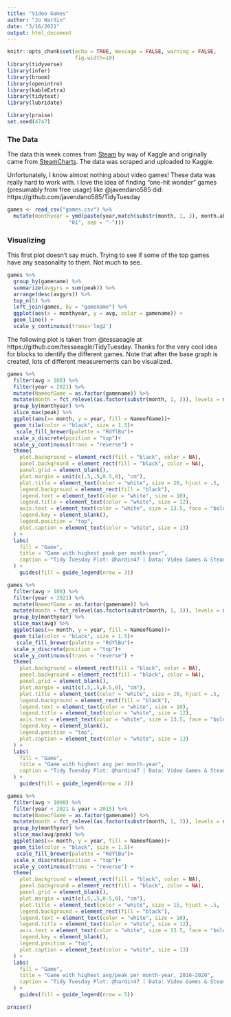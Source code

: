```yaml
---
title: "Video Games"
author: "Jo Hardin"
date: "3/16/2021"
output: html_document
---
```


```r
knitr::opts_chunk$set(echo = TRUE, message = FALSE, warning = FALSE,
                      fig.width=10)
library(tidyverse)
library(infer)
library(broom)
library(openintro)
library(kableExtra)
library(tidytext)
library(lubridate)

library(praise)
set.seed(4747)
```


###  The Data


The data this week comes from [Steam](https://www.kaggle.com/michau96/popularity-of-games-on-steam) by way of Kaggle and originally came from [SteamCharts](https://steamcharts.com/). The data was scraped and uploaded to Kaggle.

Unfortunately, I know almost nothing about video games!  These data was really hard to work with.  I love the idea of finding "one-hit wonder" games (presumably from free usage) like @javendano585 did: https://github.com/javendano585/TidyTuesday

```r
games <- read_csv("games.csv") %>%
  mutate(monthyear = ymd(paste(year,match(substr(month, 1, 3), month.abb),
                    "01", sep = "-")))
```


###  Visualizing

This first plot doesn't say much.  Trying to see if some of the top games have any seasonality to them.  Not much to see.

```r
games %>%
  group_by(gamename) %>%
  summarize(avgyrs = sum(peak)) %>%
  arrange(desc(avgyrs)) %>%
  top_n(5) %>%
  left_join(games, by = "gamename") %>%
  ggplot(aes(x = monthyear, y = avg, color = gamename)) + 
  geom_line() +
  scale_y_continuous(trans='log2')
```

The following plot is taken from @tessaeagle at https://github.com/tessaeagle/TidyTuesday.  Thanks for the very cool idea for blocks to identify the different games.  Note that after the base graph is created, lots of different measurements can be visualized.     

```r
games %>%
  filter(avg > 100) %>%
  filter(year < 2021) %>%
  mutate(NameofGame = as.factor(gamename)) %>%
  mutate(month = fct_relevel(as.factor(substr(month, 1, 3)), levels = month.abb)) %>%
  group_by(monthyear) %>%
  slice_max(peak) %>%
  ggplot(aes(x= month, y = year, fill = NameofGame))+
  geom_tile(color = "black", size = 1.5)+
   scale_fill_brewer(palette = "RdYlBu")+
  scale_x_discrete(position = "top")+
  scale_y_continuous(trans = "reverse") +
  theme(
    plot.background = element_rect(fill = "black", color = NA),
    panel.background = element_rect(fill = "black", color = NA),
    panel.grid = element_blank(),
    plot.margin = unit(c(.5,.5,0.5,0), "cm"),
    plot.title = element_text(color = "white", size = 20, hjust = .5, face = "bold"),
    legend.background = element_rect(fill = "black"),
    legend.text = element_text(color = "white", size = 10),
    legend.title = element_text(color = "white", size = 12),
    axis.text = element_text(color = "white", size = 13.5, face = "bold"),
    legend.key = element_blank(),
    legend.position = "top",
    plot.caption = element_text(color = "white", size = 13)
  ) +
  labs(
    fill = "Game",
    title = "Game with highest peak per month-year",
    caption = "Tidy Tuesday Plot: @hardin47 | Data: Video Games & Steam"
  ) +
    guides(fill = guide_legend(nrow = 3)) 


```


```r
games %>%
  filter(avg > 100) %>%
  filter(year < 2021) %>%
  mutate(NameofGame = as.factor(gamename)) %>%
  mutate(month = fct_relevel(as.factor(substr(month, 1, 3)), levels = month.abb)) %>%
  group_by(monthyear) %>%
  slice_max(avg) %>%
  ggplot(aes(x= month, y = year, fill = NameofGame))+
  geom_tile(color = "black", size = 1.5)+
   scale_fill_brewer(palette = "RdYlBu")+
  scale_x_discrete(position = "top")+
  scale_y_continuous(trans = "reverse") +
  theme(
    plot.background = element_rect(fill = "black", color = NA),
    panel.background = element_rect(fill = "black", color = NA),
    panel.grid = element_blank(),
    plot.margin = unit(c(.5,.5,0.5,0), "cm"),
    plot.title = element_text(color = "white", size = 20, hjust = .5, face = "bold"),
    legend.background = element_rect(fill = "black"),
    legend.text = element_text(color = "white", size = 10),
    legend.title = element_text(color = "white", size = 12),
    axis.text = element_text(color = "white", size = 13.5, face = "bold"),
    legend.key = element_blank(),
    legend.position = "top",
    plot.caption = element_text(color = "white", size = 13)
  ) +
  labs(
    fill = "Game",
    title = "Game with highest avg per month-year",
    caption = "Tidy Tuesday Plot: @hardin47 | Data: Video Games & Steam"
  ) +
    guides(fill = guide_legend(nrow = 3)) 
```


```r
games %>%
  filter(avg > 1000) %>%
  filter(year < 2021 & year > 2015) %>%
  mutate(NameofGame = as.factor(gamename)) %>%
  mutate(month = fct_relevel(as.factor(substr(month, 1, 3)), levels = month.abb)) %>%
  group_by(monthyear) %>%
  slice_max(avg/peak) %>% 
  ggplot(aes(x= month, y = year, fill = NameofGame))+
  geom_tile(color = "black", size = 1.5)+
   scale_fill_brewer(palette = "RdYlBu")+
  scale_x_discrete(position = "top")+
  scale_y_continuous(trans = "reverse") +
  theme(
    plot.background = element_rect(fill = "black", color = NA),
    panel.background = element_rect(fill = "black", color = NA),
    panel.grid = element_blank(),
    plot.margin = unit(c(.5,.5,0.5,0), "cm"),
    plot.title = element_text(color = "white", size = 15, hjust = .5, face = "bold"),
    legend.background = element_rect(fill = "black"),
    legend.text = element_text(color = "white", size = 10),
    legend.title = element_text(color = "white", size = 12),
    axis.text = element_text(color = "white", size = 13.5, face = "bold"),
    legend.key = element_blank(),
    legend.position = "top",
    plot.caption = element_text(color = "white", size = 13)
  ) +
  labs(
    fill = "Game",
    title = "Game with highest avg/peak per month-year, 2016-2020",
    caption = "Tidy Tuesday Plot: @hardin47 | Data: Video Games & Steam"
  ) +
    guides(fill = guide_legend(nrow = 5)) 
```


```r
praise()
```

